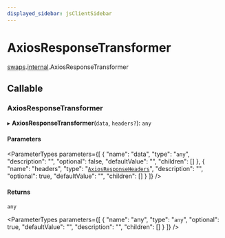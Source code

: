 ```yaml
---
displayed_sidebar: jsClientSidebar
---
```



# AxiosResponseTransformer

[swaps](../../modules/swaps.mdx).[internal](../../swaps/modules/swaps.internal.mdx).AxiosResponseTransformer

## Callable

### AxiosResponseTransformer

▸ **AxiosResponseTransformer**(`data`, `headers?`): `any`

#### Parameters

<ParameterTypes parameters={[
  {
    "name": "data",
    "type": "`any`",
    "description": "",
    "optional": false,
    "defaultValue": "",
    "children": []
  },
  {
    "name": "headers",
    "type": "[`AxiosResponseHeaders`](../../swaps/modules/swaps.internal.mdx#axiosresponseheaders)",
    "description": "",
    "optional": true,
    "defaultValue": "",
    "children": []
  }
]} />

#### Returns

`any`

<ParameterTypes parameters={[
  {
    "name": "any",
    "type": "`any`",
    "optional": true,
    "defaultValue": "",
    "description": "",
    "children": []
  }
]} />
